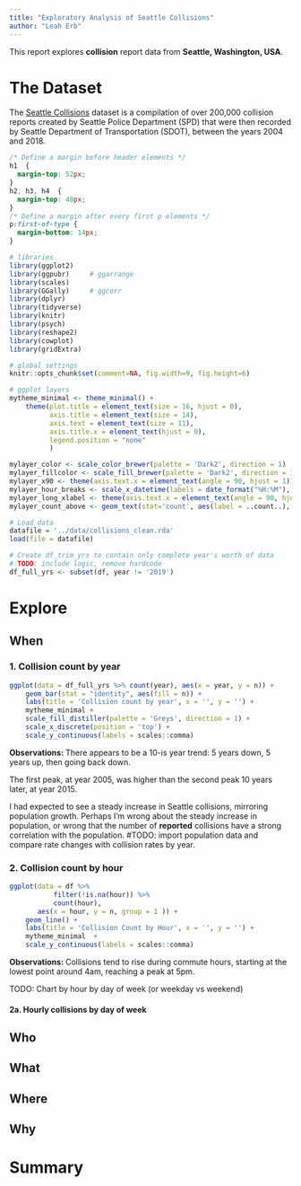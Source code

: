 ```yaml
---
title: "Exploratory Analysis of Seattle Collisions"
author: "Leah Erb"
---
```


This report explores **collision** report data from **Seattle, Washington, USA**.

# The Dataset
The [Seattle Collisions](https://data-seattlecitygis.opendata.arcgis.com/datasets/collisions) dataset is a compilation of over 200,000 collision reports created by Seattle Police Department (SPD) that were then recorded by Seattle Department of Transportation (SDOT), between the years 2004 and 2018.


```css
/* Define a margin before header elements */
h1  {
  margin-top: 52px;
}
h2, h3, h4  {
  margin-top: 48px;
}
/* Define a margin after every first p elements */
p:first-of-type {
  margin-bottom: 14px;
}
``` 

```r
# libraries
library(ggplot2)
library(ggpubr)     # ggarrange
library(scales)
library(GGally)     # ggcorr
library(dplyr)
library(tidyverse)
library(knitr)
library(psych)
library(reshape2)  
library(cowplot)
library(gridExtra)

# global settings
knitr::opts_chunk$set(comment=NA, fig.width=9, fig.height=6)

# ggplot layers
mytheme_minimal <- theme_minimal() +
    theme(plot.title = element_text(size = 16, hjust = 0),
          axis.title = element_text(size = 14),
          axis.text = element_text(size = 11),
          axis.title.x = element_text(hjust = 0),
          legend.position = "none"
          ) 

mylayer_color <- scale_color_brewer(palette = 'Dark2', direction = 1)  
mylayer_fillcolor <- scale_fill_brewer(palette = 'Dark2', direction = 1)
mylayer_x90 <- theme(axis.text.x = element_text(angle = 90, hjust = 1))
mylayer_hour_breaks <- scale_x_datetime(labels = date_format("%H:%M"), date_breaks = ('2 hours')) 
mylayer_long_xlabel <- theme(axis.text.x = element_text(angle = 90, hjust = 1)) 
mylayer_count_above <- geom_text(stat='count', aes(label = ..count..), vjust = -.2)
```

```r
# Load data
datafile = '../data/collisions_clean.rda'
load(file = datafile)

# Create df_trim_yrs to contain only complete year's worth of data
# TODO: include logic, remove hardcode
df_full_yrs <- subset(df, year != '2019')
```

# Explore

## When

### 1. Collision count by year
```r
ggplot(data = df_full_yrs %>% count(year), aes(x = year, y = n)) + 
    geom_bar(stat = "identity", aes(fill = n)) + 
    labs(title = 'Collision count by year', x = '', y = '') +
    mytheme_minimal +
    scale_fill_distiller(palette = 'Greys', direction = 1) + 
    scale_x_discrete(position = 'top') +
    scale_y_continuous(labels = scales::comma) 
```

**Observations: **
There appears to be a 10-is year trend: 5 years down, 5 years up, then going back down.

The first peak, at year 2005, was higher than the second peak 10 years later, at year 2015.

I had expected to see a steady increase in Seattle collisions, mirroring population growth. Perhaps I'm wrong about the steady increase in population, or wrong that the number of **reported** collisions have a strong correlation with the population. #TODO: import population data and compare rate changes with collision rates by year.

### 2. Collision count by hour
```r
ggplot(data = df %>% 
           filter(!is.na(hour)) %>%
           count(hour), 
       aes(x = hour, y = n, group = 1 )) + 
    geom_line() + 
    labs(title = 'Collision Count by Hour', x = '', y = '') +
    mytheme_minimal  +
    scale_y_continuous(labels = scales::comma) 
```

**Observations: **
Collisions tend to rise during commute hours, starting at the lowest point around 4am, reaching a peak at 5pm. 

TODO: Chart by hour by day of week (or weekday vs weekend)

#### 2a. Hourly collisions by day of week

## Who

## What

## Where

## Why

# Summary

